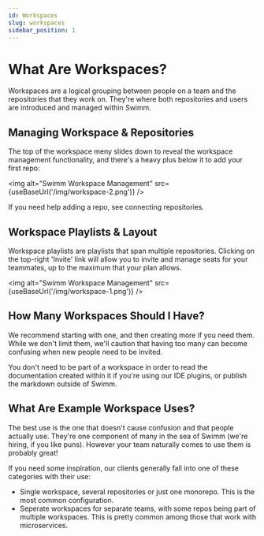 ```yaml
---
id: Workspaces
slug: workspaces
sidebar_position: 1
---
```


# What Are Workspaces?

Workspaces are a logical grouping between people on a team and the repositories
that they work on. They're where both repositories and users are introduced and
managed within Swimm. 

## Managing Workspace & Repositories

The top of the workspace meny slides down to reveal the workspace management 
functionality, and there's a heavy plus below it to add your first repo:

<img alt="Swimm Workspace Management" src={useBaseUrl('/img/workspace-2.png')} />

If you need help adding a repo, see <Link to="/docs/authorization/connecting-repositories">connecting repositories</Link>.

## Workspace Playlists & Layout

Workspace <Link to="/docs/creating-content/playlists">playlists</Link> are
playlists that span multiple repositories. Clicking on the top-right 'Invite'
link will allow you to invite and manage seats for your teammates, up to 
the maximum that your plan allows.

<img alt="Swimm Workspace Management" src={useBaseUrl('/img/workspace-1.png')} />

## How Many Workspaces Should I Have?

We recommend starting with one, and then creating more if you need them. While 
we don't limit them, we'll caution that having too many can become confusing 
when new people need to be invited.

You don't need to be part of a workspace in order to read the documentation
created within it if you're using our <Link to="/docs/publishing-content/ide-plugins">
IDE plugins</Link>, or publish the markdown outside of Swimm.

## What Are Example Workspace Uses?

The best use is the one that doesn't cause confusion and that people actually
use. They're one component of many in the sea of Swimm (we're hiring, if you 
like puns). However your team naturally comes to use them is probably great!

If you need some inspiration, our clients generally fall into one of these
categories with their use:

 - Single workspace, several repositories or just one monorepo. This is the
 most common configuration.
 - Seperate workspaces for separate teams, with some repos being part of 
 multiple workspaces. This is pretty common among those that work with microservices.



